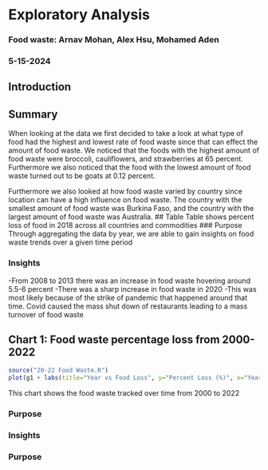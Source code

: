 # Exploratory Analysis
### Food waste: Arnav Mohan, Alex Hsu,  Mohamed Aden
### 5-15-2024

## Introduction

## Summary
When looking at the data we first decided to take a look at what type of food had the highest and lowest rate of food waste since that can effect the amount of food waste. We noticed that the foods with the highest amount of food waste were broccoli, cauliflowers, and strawberries at 65 percent. Furthermore we also noticed that the food with the  lowest amount of food waste turned out to be goats at 0.12 percent.

Furthermore we also looked at how food waste varied by country since location can have a high influence on food waste. The country with the smallest amount of food waste was Burkina Faso, and the country with the largest amount of food waste was Australia. 
## Table
Table shows percent loss of food in 2018 across all countries and commodities 
### Purpose
Through aggregating the data by year, we are able to gain insights on food waste trends over a given time period

### Insights
-From 2008 to 2013 there was an increase in food waste hovering around 5.5-6 percent
-There was a sharp increase in food waste in 2020
  -This was most likely because of the strike of pandemic that happened around that time. Covid caused the mass shut down of restaurants leading to a mass turnover of food waste

## Chart 1: Food waste percentage loss from 2000-2022
```r
source("20-22 Food Waste.R")
plot(g1 + labs(title="Year vs Food Loss", y="Percent Loss (%)", x="Year", caption="Demo"))
```
This chart shows the food waste tracked over time from 2000 to 2022 

### Purpose

### Insights

### Purpose
